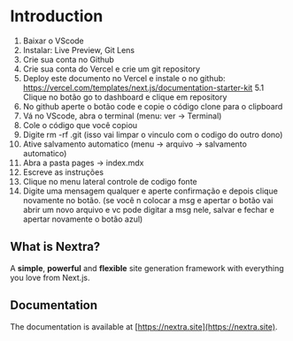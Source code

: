 # Introduction
 
1. Baixar o VScode
2. Instalar: Live Preview, Git Lens
3. Crie sua conta no Github
4. Crie sua conta do Vercel e crie um git repository
5. Deploy este documento no Vercel e instale o no github: https://vercel.com/templates/next.js/documentation-starter-kit
5.1 Clique no botão go to dashboard e clique em repository
6. No github aperte o botão code e copie o código clone para o clipboard
7. Vá no VScode, abra o terminal (menu: ver -> Terminal)
8. Cole o código que você copiou
9. Digite rm -rf .git (isso vai limpar o vinculo com o codigo do outro dono)
10. Ative salvamento automatico (menu -> arquivo -> salvamento automatico)
11. Abra a pasta pages -> index.mdx 
12. Escreve as instruções
13. Clique no menu lateral controle de codigo fonte
14. Digite uma mensagem qualquer e aperte confirmação e depois clique novamente no botão. (se você n colocar a msg e apertar o botão vai abrir um novo arquivo e vc pode digitar a msg nele, salvar e fechar e apertar novamente o botão azul)


## What is Nextra?

A **simple**, **powerful** and **flexible** site generation framework with everything you love from Next.js.

## Documentation

The documentation is available at [https://nextra.site](https://nextra.site).
